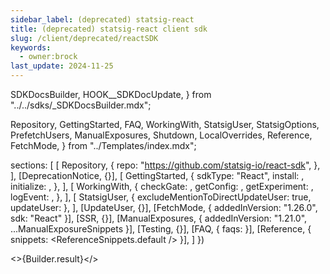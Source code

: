 ```yaml
---
sidebar_label: (deprecated) statsig-react
title: (deprecated) statsig-react client sdk
slug: /client/deprecated/reactSDK
keywords:
  - owner:brock
last_update: 2024-11-25
---
```



  SDKDocsBuilder,
  HOOK__SDKDocUpdate,
} from "../../sdks/_SDKDocsBuilder.mdx";

  Repository,
  GettingStarted,
  FAQ,
  WorkingWith,
  StatsigUser,
  StatsigOptions,
  PrefetchUsers,
  ManualExposures,
  Shutdown,
  LocalOverrides,
  Reference,
  FetchMode,
} from "../Templates/index.mdx";




  sections: [
    [
      Repository,
      {
        repo: "https://github.com/statsig-io/react-sdk",
      },
    ],
    [DeprecationNotice, {}],
    [
      GettingStarted,
      {
        sdkType: "React",
        install: <Install />,
        initialize: <Initialize />,
      },
    ],
    [
      WorkingWith,
      {
        checkGate: <CheckGate />,
        getConfig: <GetConfig />,
        getExperiment: <GetExperiment />,
        logEvent: <LogEvent />,
      },
    ],
    [
      StatsigUser,
      { excludeMentionToDirectUpdateUser: true, updateUser: <InitUser /> },
    ],
    [UpdateUser, {}],
    [FetchMode, { addedInVersion: "1.26.0", sdk: "React" }],
    [SSR, {}],
    [ManualExposures, { addedInVersion: "1.21.0", ...ManualExposureSnippets }],
    [Testing, {}],
    [FAQ, { faqs: <MoreFAQs /> }],
    [Reference, { snippets: <ReferenceSnippets.default /> }],
  ]
})


<>{Builder.result}</>

